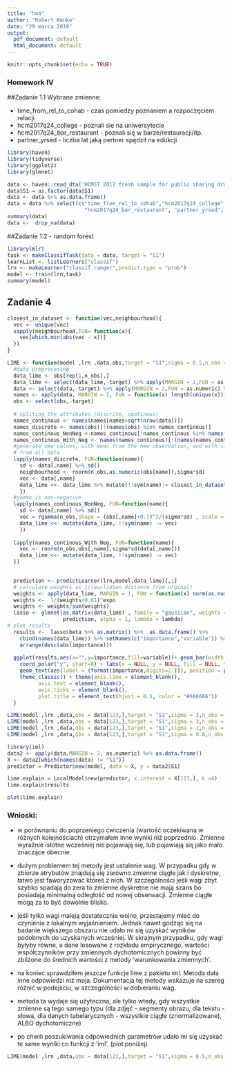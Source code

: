 ```yaml
---
title: "hm4"
author: "Robert Benke"
date: "29 marca 2019"
output:
  pdf_document: default
  html_document: default
---
```


```r
knitr::opts_chunk$set(echo = TRUE)
```

### Homework IV


##Zadanie 1.1
Wybrane zmienne:

 * time_from_rel_to_cohab - czas pomiedzy poznaniem a rozpoczęciem relacji
 * hcm2017q24_college - poznali sie na uniwersytecie  
 * hcm2017q24_bar_restaurant - poznali się w barze/restauracji/itp.
 * partner_yrsed - liczba lat jaką pertner spędził na edukcji

```r
library(haven)
library(tidyverse)
library(ggplot2)
library(glmnet)
```
```r
data <- haven::read_dta('HCMST 2017 fresh sample for public sharing draft v1.1.dta')
data$S1 = as.factor(data$S1)
data <- data %>% as.data.frame()
data = data %>% select(c("time_from_rel_to_cohab","hcm2017q24_college",
                         "hcm2017q24_bar_restaurant", "partner_yrsed", "S1"))
summary(data)
data <-  drop_na(data)
```

##Zadanie 1.2 - random forest
```r
library(mlr)
task <- makeClassifTask(data = data, target = "S1")
learnList <- listLearners("classif")
lrn <- makeLearner("classif.ranger",predict.type = "prob")
model <- train(lrn,task)
summary(model)
```

## Zadanie 4

```r

closest_in_dataset <- function(vec,neighbourhood){
  vec <- unique(vec)
  sapply(neighbourhood,FUN= function(x){
    vec[which.min(abs(vec - x))]
  })
}

LIME <- function(model ,lrn ,data,obs,target = "S1",sigma = 0.5,n_obs = 100,lambda= 0.01,expo){
  #data preprocesing
  data_lime <- obs[rep(1,n_obs),]
  data_lime <- select(data_lime,-target) %>% apply(MARGIN = 2,FUN = as.numeric) %>% as.data.frame()
  data <- select(data,-target) %>% apply(MARGIN = 2,FUN = as.numeric) %>% as.data.frame()
  names <- apply(data, MARGIN = 2, FUN = function(x) length(unique(x)))
  obs <- select(obs,-target)  
  
  # spliting the attributes (discrite, continous)
  names_continous <- names(names[names>sqrt(nrow(data))])
  names_discrete <- names(obs)[!(names(obs) %in% names_continous)]
  names_continous_NonNeg <-names_continous[!names_continous %in% names(data[data<0])]
  names_continous_With_Neg <- names(names_continous)[!(names(names_continous) %in% names_continous_NonNeg)]
  #generate new values, with mean from the new observation, and with sigma 
  # from all data 
  lapply(names_discrete, FUN=function(name){
    sd <- data[,name] %>% sd()
    neighbourhood <- rnorm(n_obs,as.numeric(obs[name]),sigma*sd)
    vec <- data[,name]
    data_lime <<- data_lime %>% mutate(!!sym(name):= closest_in_dataset(vec,neighbourhood))
    })
  #gamma is non-negative
  lapply(names_continous_NonNeg, FUN=function(name){
    sd <- data[,name] %>% sd()
    vec = rgamma(n_obs,shape = (obs[,name]+0.1)^2/(sigma*sd) , scale = (sigma*sd)/(obs[,name]+0.1))
    data_lime <<- mutate(data_lime, !!sym(name) := vec)
    })
  
  lapply(names_continous_With_Neg, FUN=function(name){
    vec <- rnorm(n_obs,obs[,name],sigma*sd(data[,name]))
    data_lime <<- mutate(data_lime, !!sym(name) := vec)
  })
  

  prediction <- predictLearner(lrn,model,data_lime)[,1]
  # calculate weights as 1/(euclidian distance from orginal)
  weights <- apply(data_lime, MARGIN = 1, FUN = function(x) norm(as.numeric(x)-as.numeric(obs),type="2"))
  weights <-  1/(weights+0.01)^expo
  weights <- weights/sum(weights)
  lasso <- glmnet(as.matrix(data_lime) , family = "gaussian", weights = weights,
                  prediction, alpha = 1, lambda = lambda)
# plot results
  results <-  lasso$beta %>% as.matrix() %>%  as.data.frame() %>%
    cbind(names(data_lime)) %>% setNames(c("importance","variable")) %>% 
    arrange(desc(abs(importance)))
  
  ggplot(results,aes(x="",y=importance,fill=variable))+ geom_bar(width = 1, stat = "identity") +
    coord_polar("y", start=0) + labs(x = NULL, y = NULL, fill = NULL, title = "LASSO - LIME") +
    geom_text(aes(label = (format(importance,digits=2 ))), position = position_stack(vjust = 0.5))+
    theme_classic() + theme(axis.line = element_blank(),
          axis.text = element_blank(),
          axis.ticks = element_blank(),
          plot.title = element_text(hjust = 0.5, color = "#666666"))
  }
```

```r
LIME(model ,lrn ,data,obs = data[123,],target = "S1",sigma = 3,n_obs = 10000,lambda= 0.001,expo=0.2)
LIME(model ,lrn ,data,obs = data[123,],target = "S1",sigma = 3,n_obs = 10000,lambda= 0.001,expo=0.6)
LIME(model ,lrn ,data,obs = data[123,],target = "S1",sigma = 1,n_obs = 10000,lambda= 0.001,expo=1)
LIME(model ,lrn ,data,obs = data[123,],target = "S1",sigma = 0.8,n_obs = 10000,lambda= 0.001,expo=1.5)

```


```r
library(iml)
data2 <- apply(data,MARGIN = 2, as.numeric) %>% as.data.frame()
X <- data2[which(names(data) != "S1")]
predictor = Predictor$new(model, data = X, y = data2$S1)

lime.explain = LocalModel$new(predictor, x.interest = X[123,], k =4)
lime.explain$results

plot(lime.explain)
```

### Wnioski:

* w porównaniu do poprzeniego ćwiczenia (wartość oczekiwana w różnych kolejnościach) otrzymałem inne wyniki niż poprzednio. Zmienne wyraźnie istotne wcześniej nie pojawiają się, lub pojawiają się jako mało znaczące obecnie. 

* dużym problemem tej metody jest ustalenie wag. W przypadku gdy w zbiorze atrybutów znajdują się zarówno zmienne ciągłe jak i dyskretne, łatwo jest faworyzować któreś z nich. W szczególności jeśli wagi zbyt szybko spadają do zera to zmienne dyskretne nie mają szans bo posiadają minimalną odległość od nowej obserwacji. Zmienne ciągłe mogą za to być dowolnie blisko.

* jeśli tylko wagi maleją dostatecznie wolno, przestajemy mieć do czynienia z lokalnym wyjaśnieniem. Jednak nawet godząc się na badanie większego obszaru nie udało mi się uzyskać wyników podobnych do uzyskanych wcześniej. W skrajnym przypadku, gdy wagi byłyby równe, a dane losowane z rozkładu empirycznego, wartości współczynników przy zmiennych dychotomicznych powinny być zbliżone do średnich wartości z metody 'warunkowania zmiennych'. 

* na koniec sprawdziłem jeszcze funkcje lime z pakietu iml. Metoda dała inne odpowiedzi niż moja. Dokumentacja tej metody wskazuje na szereg różnić w podejściu, w szczególności w dobieraniu wag.

* metoda ta wydaje się użyteczna, ale tylko wtedy, gdy wszystkie zmienne są tego samego typu (dla zdjęć - segmenty obrazu, dla tekstu - słowa, dla danych tabelarycznych - wszystkie ciągłe (znormalizowane), ALBO dychotomiczne)

* po chwili poszukiwania odpowiednich parametrów udało mi się uzyskać te same wyniki co funkcji z 'iml'. (plot poniżej)

```r
LIME(model ,lrn ,data,obs = data[123,],target = "S1",sigma = 0.5,n_obs = 10000,lambda= 0.001,expo=2)
```

